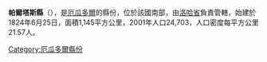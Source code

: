 '''帕爾塔斯縣'''（{{lang-es|Cantón Paltas}}），是[[厄瓜多爾|厄瓜多爾]]的縣份，位於該國南部，由[[洛哈省|洛哈省]]負責管轄，始建於1824年6月25日，面積1,145平方公里，2001年人口24,703，人口密度每平方公里21.57人。

{{coord|4|3|0|S|79|39|0|W|display=title}}

{{厄瓜多爾縣份}}

[[Category:厄瓜多爾縣份|Category:厄瓜多爾縣份]]


{{Ecuador-geo-stub}}